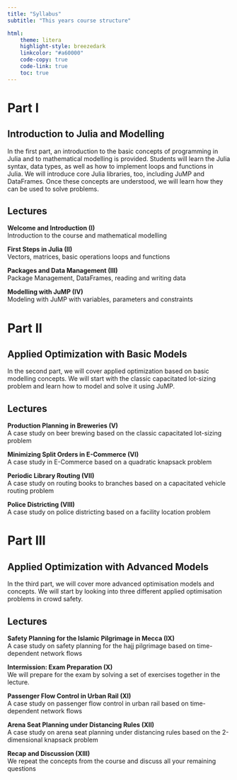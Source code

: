 ```yaml
---
title: "Syllabus"
subtitle: "This years course structure"

html:
    theme: litera
    highlight-style: breezedark
    linkcolor: "#a60000"
    code-copy: true
    code-link: true
    toc: true
---
```

# Part I 
## Introduction to Julia and Modelling

In the first part, an introduction to the basic concepts of programming in Julia and to mathematical modelling is provided. Students will learn the Julia syntax, data types, as well as how to implement loops and functions in Julia. We will introduce core Julia libraries, too, including JuMP and DataFrames. Once these concepts are understood, we will learn how they can be used to solve problems.

## Lectures

**Welcome and Introduction (I)**\
Introduction to the course and mathematical modelling

**First Steps in Julia (II)**\
Vectors, matrices, basic operations loops and functions

**Packages and Data Management (III)**\
Package Management, DataFrames, reading and writing data

**Modelling with JuMP (IV)**\
Modeling with JuMP with variables, parameters and constraints

# Part II 
## Applied Optimization with Basic Models

In the second part, we will cover applied optimization based on basic modelling concepts. We will start with the classic capacitated lot-sizing problem and learn how to model and solve it using JuMP. 

## Lectures

**Production Planning in Breweries (V)**\
A case study on beer brewing based on the classic capacitated lot-sizing problem

**Minimizing Split Orders in E-Commerce (VI)**\
A case study in E-Commerce based on a quadratic knapsack problem

**Periodic Library Routing (VII)**\
A case study on routing books to branches based on a capacitated vehicle routing problem

**Police Districting (VIII)**\
A case study on police districting based on a facility location problem

# Part III 
## Applied Optimization with Advanced Models

In the third part, we will cover more advanced optimisation models and concepts. We will start by looking into three different applied optimisation problems in crowd safety.

## Lectures

**Safety Planning for the Islamic Pilgrimage in Mecca (IX)**\
A case study on safety planning for the hajj pilgrimage based on time-dependent network flows

**Intermission: Exam Preparation (X)**\
We will prepare for the exam by solving a set of exercises together in the lecture.

**Passenger Flow Control in Urban Rail (XI)**\
A case study on passenger flow control in urban rail based on time-dependent network flows

**Arena Seat Planning under Distancing Rules (XII)**\
A case study on arena seat planning under distancing rules based on the 2-dimensional knapsack problem

**Recap and Discussion (XIII)**\
We repeat the concepts from the course and discuss all your remaining questions